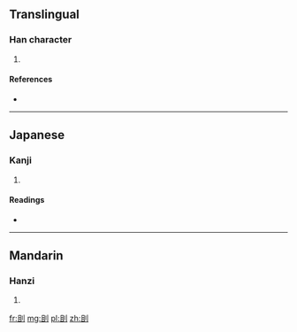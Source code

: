 ==Translingual==

===Han character===
{{Han char|rn=18|rad=刀|as=05|sn=7|four=7210<sub>0</sub>|canj=月一中弓 (BMLN), X月一中弓 (XBMLN)}}

# {{defn|Han|sort=刀05}}

====References====
* {{Han ref|kx=0137.350|dkj=01912|dj=0311.010|hdz=10328.110|uh=521E|ud=21022|bh=CA6D|bd=51821}}

----

==Japanese==

===Kanji===
{{ja-kanji|grade=|rs=刀05}}

# {{defn|lang=ja|sort=刀05}}

====Readings====
* {{ja-readings|on=[[しょ]] (sho)|kun=}}

----

==Mandarin==

===Hanzi===
{{cmn-hanzi|pin=[[qù]] ([[qu4]])|wg=ch'ü<sup>4</sup>}}

# {{defn|lang=cmn|sort=刀05}}

[[fr:刞]]
[[mg:刞]]
[[pl:刞]]
[[zh:刞]]